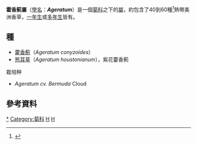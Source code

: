 {{Automatic taxobox
| taxon = Ageratum
| authority = [[L.|L.]], 1754
| image = Ageratum houstonianum0.jpg
| image_caption = [[紫花藿香薊|紫花藿香薊]] ''Ageratum houstonianum''
| subdivision_ranks = 种
| subdivision = 见正文
}}

'''霍香薊屬'''（[[學名|學名]]：'''''Ageratum'''''）是一個[[菊科|菊科]]之下的[[屬_(生物)|屬]]，約包含了40到60種<ref name="fna">{{cite web | url = http://www.efloras.org/florataxon.aspx?flora_id=1&taxon_id=100805 | title = Ageratum | work = Flora of North America | accessdate = 2009-08-22 | archive-date = 2012-04-08 | archive-url = https://www.webcitation.org/66lMUhfxB?url=http://www.efloras.org/florataxon.aspx?flora_id=1 | dead-url = no }}</ref>熱帶美洲香草，[[一年生植物|一年生]]或[[多年生植物|多年生]]皆有。

== 種 ==
* [[藿香薊|藿香薊]]（''Ageratum conyzoides''）
* [[熊耳草|熊耳草]]（''Ageratum houstonianum''），紫花藿香薊
;栽培种
* ''Ageratum cv. Bermuda'' Cloud

== 參考資料 ==
<references/>
{{Taxonbar|from=Q132653}}

[[Category:藿香薊屬|*]]
[[Category:菊科|Category:菊科]]
[[Category:卡尔·林奈命名的生物分类|H]]
[[Category:1754年描述的分类群|H]]